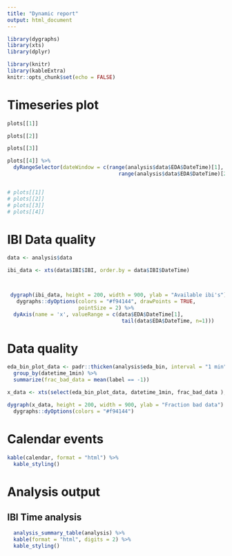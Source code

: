```yaml
---
title: "Dynamic report"
output: html_document
---
```

  
```r
library(dygraphs)
library(xts)
library(dplyr)

library(knitr)
library(kableExtra)
knitr::opts_chunk$set(echo = FALSE)
```
  
  
  
# Timeseries plot


```r

plots[[1]] 

plots[[2]] 

plots[[3]] 

plots[[4]] %>% 
  dyRangeSelector(dateWindow = c(range(analysis$data$EDA$DateTime)[1],
                                    range(analysis$data$EDA$DateTime)[2]))


# plots[[1]]
# plots[[2]]
# plots[[3]]
# plots[[4]]


```

# IBI Data quality

```r

data <- analysis$data

ibi_data <- xts(data$IBI$IBI, order.by = data$IBI$DateTime)



 dygraph(ibi_data, height = 200, width = 900, ylab = "Available ibi's") %>%
   dygraphs::dyOptions(colors = "#f94144", drawPoints = TRUE,
                       pointSize = 2) %>%
  dyAxis(name = 'x', valueRange = c(data$EDA$DateTime[1],
                                     tail(data$EDA$DateTime, n=1)))

```


# Data quality

```r
eda_bin_plot_data <- padr::thicken(analysis$eda_bin, interval = "1 min", colname = "datetime_1min") %>%
  group_by(datetime_1min) %>%
  summarize(frac_bad_data = mean(label == -1))

x_data <- xts(select(eda_bin_plot_data, datetime_1min, frac_bad_data ), order.by = eda_bin_plot_data[[1]])

dygraph(x_data, height = 200, width = 900, ylab = "Fraction bad data") %>%
  dygraphs::dyOptions(colors = "#f94144")

```


  
  

  
# Calendar events

```r

kable(calendar, format = "html") %>%
  kable_styling()

```


# Analysis output


## IBI Time analysis
```r

  analysis_summary_table(analysis) %>%
  kable(format = "html", digits = 2) %>%
  kable_styling()

```







